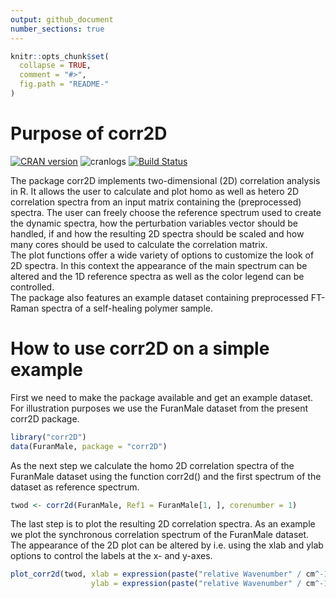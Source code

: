 ```yaml
---
output: github_document
number_sections: true
---
```


<!-- README.md is generated from README.Rmd. Please edit that file -->

```r
knitr::opts_chunk$set(
  collapse = TRUE,
  comment = "#>",
  fig.path = "README-"
)
```

# Purpose of corr2D

[![CRAN version](http://www.r-pkg.org/badges/version/corr2D)](http://cran.r-project.org/package=corr2D)
![cranlogs](http://cranlogs.r-pkg.org./badges/corr2D)
[![Build Status](https://travis-ci.org/clacor/corr2D.svg?branch=master)](https://travis-ci.org/clacor/corr2D)

The package corr2D implements two-dimensional (2D) correlation analysis in R.
It allows the user to calculate and plot homo as well as hetero 2D correlation
spectra from an input matrix containing the (preprocessed) spectra. The user
can freely choose the reference spectrum used to create the dynamic spectra,
how the perturbation variables vector should be handled, if and how the
resulting 2D spectra should be scaled and how many cores should be used to
calculate the correlation matrix.  
The plot functions offer a wide variety of options to customize the look
of 2D spectra. In this context the appearance of the main spectrum can be
altered and the 1D reference spectra as well as the color legend can be
controlled.  
The package also features an example dataset containing preprocessed FT-Raman
spectra of a self-healing polymer sample.

# How to use corr2D on a simple example

First we need to make the package available and get an example dataset. For illustration purposes we use the
FuranMale dataset from the present corr2D package.
```r
library("corr2D")
data(FuranMale, package = "corr2D")
```

As the next step we calculate the homo 2D correlation spectra of the FuranMale dataset
using the function corr2d() and the first spectrum of the dataset as reference
spectrum.
```r
twod <- corr2d(FuranMale, Ref1 = FuranMale[1, ], corenumber = 1)
```

The last step is to plot the resulting 2D correlation spectra. As an example we
plot the synchronous correlation spectrum of the FuranMale dataset. The
appearance of the 2D plot can be altered by i.e. using the xlab and ylab
options to control the labels at the x- and y-axes.
```r
plot_corr2d(twod, xlab = expression(paste("relative Wavenumber" / cm^-1)),
                  ylab = expression(paste("relative Wavenumber" / cm^-1)))
```          